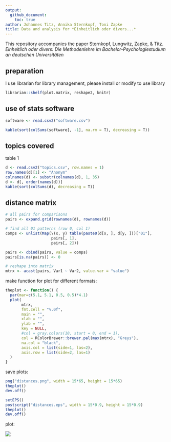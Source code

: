 ```yaml
---
output: 
  github_document:
    toc: true
author: Johannes Titz, Annika Sternkopf, Toni Zapke
title: Data and analysis for *Einheitlich oder divers...*
---
```


This repository accompanies the paper Sternkopf, Lungwitz, Zapke, & Titz. *Einheitlich oder divers: Die Methodenlehre im Bachelor-Psychologiestudium an deutschen Universitäten*

## preparation

I use librarian for library management, please install or modify to use library

```r
librarian::shelf(plot.matrix, reshape2, knitr)
```

##  use of stats software

```r
software <- read.csv2("software.csv")

kable(sort(colSums(software[, -1], na.rm = T), decreasing = T))
```

## topics covered

table 1

```r
d <- read.csv2("topics.csv", row.names = 1)
row.names(d)[1] <- "Anonym"
colnames(d) <- substr(colnames(d), 1, 35)
d <- d[, order(names(d))]
kable(sort(colSums(d), decreasing = T))
```

## distance matrix

```r
# all pairs for comparisons
pairs <- expand.grid(rownames(d), rownames(d))

# find all 01 patterns (row 0, col 1)
comps <- unlist(Map(\(x, y) table(paste0(d[x, ], d[y, ]))["01"],
                    pairs[, 1],
                    pairs[, 2]))

pairs <- cbind(pairs, value = comps)
pairs[is.na(pairs)] <- 0

# reshape into matrix
mtrx <- acast(pairs, Var1 ~ Var2, value.var = "value")
```

make function for plot for different formats:

```r
theplot <- function() {
  par(mar=c(5.1, 5.1, 0.5, 0.5)*4.1)
  plot(
       mtrx,
       fmt.cell = "%.0f",
       main = "",
       xlab = "",
       ylab = "",
       key = NULL,
       #col = gray.colors(10, start = 0, end = 1),
       col = RColorBrewer::brewer.pal(max(mtrx), "Greys"),
       na.col = "black",
       axis.col = list(side=1, las=2),
       axis.row = list(side=2, las=1)
  )
}
```

save plots:

```r
png("distances.png", width = 15*65, height = 15*65)
theplot()
dev.off()

setEPS()
postscript("distances.eps", width = 15*0.9, height = 15*0.9)
theplot()
dev.off()

```

plot:

![](distances.png)
